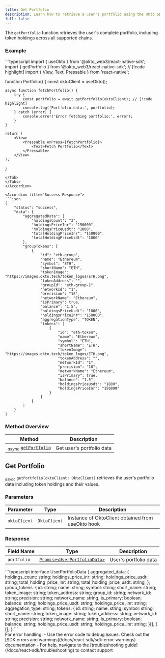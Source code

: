 ```yaml
---
title: Get Portfolio
description: Learn how to retrieve a user's portfolio using the Okto SDK.
full: false
---
```



The `getPortfolio` function retrieves the user's complete portfolio, including token holdings across all supported chains.


### Example

<Accordions defaultValue="Usage">
<Accordion title="Usage">
<Tabs items={['TypeScript']}>
<Tab value="TypeScript">
```typescript
import { useOkto } from '@okto_web3/react-native-sdk';
import { getPortfolio } from '@okto_web3/react-native-sdk'; // [!code highlight]
import { View, Text, Pressable } from 'react-native';

function Portfolio() {
    const oktoClient = useOkto();

    async function fetchPortfolio() {
        try {
            const portfolio = await getPortfolio(oktoClient); // [!code highlight]
            console.log('Portfolio data:', portfolio);
        } catch (error) {
            console.error('Error fetching portfolio:', error);
        }
    }

    return (
        <View>
            <Pressable onPress={fetchPortfolio}>
                <Text>Fetch Portfolio</Text>
            </Pressable>
        </View>
    );
}
```
</Tab>
</Tabs>
</Accordion>

<Accordion title="Success Response">
```json
{
    "status": "success",
    "data": {
        "aggregatedData": {
            "holdingsCount": "3",
            "holdingsPriceInr": "150000",
            "holdingsPriceUsdt": "1800",
            "totalHoldingPriceInr": "150000",
            "totalHoldingPriceUsdt": "1800"
        },
        "groupTokens": [
            {
                "id": "eth-group",
                "name": "Ethereum",
                "symbol": "ETH",
                "shortName": "ETH",
                "tokenImage": "https://images.okto.tech/token_logos/ETH.png",
                "tokenAddress": "",
                "groupId": "eth-group-1",
                "networkId": "1",
                "precision": "18",
                "networkName": "Ethereum",
                "isPrimary": true,
                "balance": "1.5",
                "holdingsPriceUsdt": "1800",
                "holdingsPriceInr": "150000",
                "aggregationType": "TOKEN",
                "tokens": [
                    {
                        "id": "eth-token",
                        "name": "Ethereum",
                        "symbol": "ETH",
                        "shortName": "ETH",
                        "tokenImage": "https://images.okto.tech/token_logos/ETH.png",
                        "tokenAddress": "",
                        "networkId": "1",
                        "precision": "18",
                        "networkName": "Ethereum",
                        "isPrimary": true,
                        "balance": "1.5",
                        "holdingsPriceUsdt": "1800",
                        "holdingsPriceInr": "150000"
                    }
                ]
            }
        ]
    }
}
```
</Accordion>
</Accordions>

### Method Overview

| Method | Description |
|---------|-------------|
| <sub><i>async</i></sub> [`getPortfolio`](#get-portfolio) | Get user's portfolio data |

<div className="method-box">

## Get Portfolio

<sub><i>async</i></sub> `getPortfolio(oktoClient: OktoClient)` retrieves the user's portfolio data including token holdings and their values.

### Parameters

| Parameter | Type | Description |
|-----------|------|-------------|
| `oktoClient` | `OktoClient` | Instance of OktoClient obtained from useOkto hook |

### Response

<Callout title="Success Response">

| Field Name | Type | Description |
|------------|------|-------------|
| `portfolio` | [`Promise<UserPortfolioData>`](./technical-reference#models) | User's portfolio data |

<Accordions>
    <Accordion title="Response Type">
        ```typescript
        interface UserPortfolioData {
            aggregated_data: {
                holdings_count: string;
                holdings_price_inr: string;
                holdings_price_usdt: string;
                total_holding_price_inr: string;
                total_holding_price_usdt: string;
            };
            group_tokens: {
                id: string;
                name: string;
                symbol: string;
                short_name: string;
                token_image: string;
                token_address: string;
                group_id: string;
                network_id: string;
                precision: string;
                network_name: string;
                is_primary: boolean;
                balance: string;
                holdings_price_usdt: string;
                holdings_price_inr: string;
                aggregation_type: string;
                tokens: {
                    id: string;
                    name: string;
                    symbol: string; 
                    short_name: string;
                    token_image: string;
                    token_address: string;
                    network_id: string;
                    precision: string;
                    network_name: string;
                    is_primary: boolean;
                    balance: string;
                    holdings_price_usdt: string;
                    holdings_price_inr: string;
                }[];
            }[];
        }
        ```
    </Accordion>
</Accordions>

</Callout>

</div>

<Callout title="Note" type="info">
For error handling:
- Use the error code to debug issues. Check out the [SDK errors and warnings](/docs/react-sdk/sdk-error-warnings) documentation
- For help, navigate to the [troubleshooting guide](/docs/react-sdk/troubleshooting) to contact support
</Callout>
